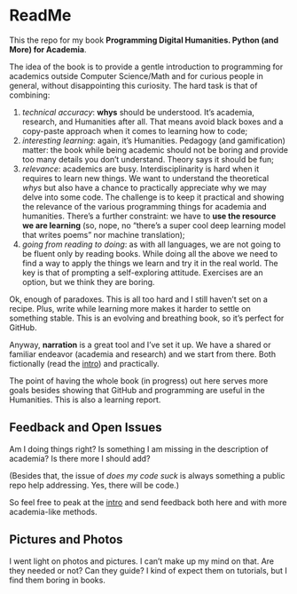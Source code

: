 # ReadMe

This the repo for my book **Programming Digital Humanities. Python (and More) for Academia**.

The idea of the book is to provide a gentle introduction to programming for academics outside Computer Science/Math and for curious people in general, without disappointing this curiosity. The hard task is that of combining:

1. *technical accuracy*: **whys** should be understood. It's academia, research, and Humanities after all. That means avoid black boxes and a copy-paste approach when it comes to learning how to code;
2. *interesting learning*: again, it's Humanities. Pedagogy (and gamification) matter: the book while being academic should not be boring and provide too many details you don't understand. Theory says it should be fun;
3. *relevance*: academics are busy. Interdisciplinarity is hard when it requires to learn new things. We want to understand the theoretical *whys* but also have a chance to practically appreciate why we may delve into some code. The challenge is to keep it practical and showing the relevance of the various programming things for academia and humanities. There's a further constraint: we have to **use the resource we are learning** (so, nope, no "there's a super cool deep learning model that writes poems" nor machine translation);
4. *going from reading to doing*: as with all languages, we are not going to be fluent only by reading books. While doing all the above we need to find a way to apply the things we learn and try it in the real world. The key is that of prompting a self-exploring attitude. Exercises are an option, but we think they are boring. 

Ok, enough of paradoxes. This is all too hard and I still haven't set on a recipe. Plus, write while learning more makes it harder to settle on something stable. This is an evolving and breathing book, so it's perfect for GitHub.


Anyway, **narration** is a great tool and I've set it up. We have a shared or familiar endeavor (academia and research) and we start from there. Both fictionally (read the [intro](LINK)) and practically.

The point of having the whole book (in progress) out here serves more goals besides showing that GitHub and programming are useful in the Humanities. This is also a learning report.

## Feedback and Open Issues

Am I doing things right? Is something I am missing in the description of academia? Is there more I should add?

(Besides that, the issue of *does my code suck* is always something a public repo help addressing. Yes, there will be code.)

So feel free to peak at the [intro](link) and send feedback both here and with more academia-like methods. 

## Pictures and Photos

I went light on photos and pictures. I can't make up my mind on that. Are they needed or not? Can they guide? I kind of expect them on tutorials, but I find them boring in books.